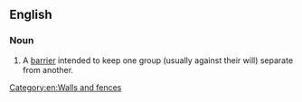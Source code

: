 ==English==

===Noun===
{{en-noun}}

# A [[barrier]] intended to keep one group (usually against their will) separate from another.

[[Category:en:Walls and fences]]